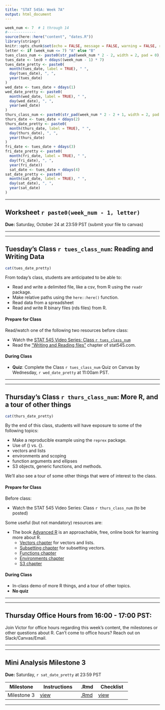 ```yaml
---
title: "STAT 545A: Week 7A"
output: html_document
---
```


```r
week_num <- 7  # 1 through 14
#-------------
source(here::here("content", "dates.R"))
library(stringr)
knitr::opts_chunk$set(echo = FALSE, message = FALSE, warning = FALSE, results = "asis")
letter <- if (week_num <= 7) "A" else "B"
tues_class_num <- paste0(str_pad(week_num * 2 - 2, width = 2, pad = 0), letter)
tues_date <- lec0 + ddays((week_num - 1) * 7)
tues_date_pretty <- paste0(
  month(tues_date, label = TRUE), " ", 
  day(tues_date), ", ", 
  year(tues_date)
)
wed_date <- tues_date + ddays(1)
wed_date_pretty <- paste0(
  month(wed_date, label = TRUE), " ", 
  day(wed_date), ", ", 
  year(wed_date)
)
thurs_class_num <- paste0(str_pad(week_num * 2 - 2 + 1, width = 2, pad = 0), letter)
thurs_date <- tues_date + ddays(2)
thurs_date_pretty <- paste0(
  month(thurs_date, label = TRUE), " ", 
  day(thurs_date), ", ", 
  year(thurs_date)
)
fri_date <- tues_date + ddays(3)
fri_date_pretty <- paste0(
  month(fri_date, label = TRUE), " ", 
  day(fri_date), ", ", 
  year(fri_date))
  sat_date <- tues_date + ddays(4)
sat_date_pretty <- paste0(
  month(sat_date, label = TRUE), " ", 
  day(sat_date), ", ", 
  year(sat_date)
)

```

-----

<!-- ******WORKSHEET****** -->

## Worksheet `r paste0(week_num - 1, letter)`

**Due:** Saturday, October 24 at 23:59 PST (submit your file to canvas)

-----

----- 

<!-- ******TUESDAY'S CLASS****** -->

## Tuesday's Class `r tues_class_num`: Reading and Writing Data

```r
cat(tues_date_pretty)
```

From today's class, students are anticipated to be able to:

- Read and write a delimited file, like a csv, from R using the `readr` package.
- Make relative paths using the `here::here()` function.
- Read data from a spreadsheet
- Read and write R binary files (rds files) from R.

#### Prepare for Class

Read/watch one of the following two resources before class:

- Watch the [STAT 545 Video Series: Class `r tues_class_num`](https://youtu.be/2nHuNu6Zaqk)
- Read the ["Writing and Reading files"](https://stat545.com/import-export.html) chapter of stat545.com.


#### During Class

- **Quiz**: Complete the Class `r tues_class_num` Quiz on Canvas by Wednesday, `r wed_date_pretty` at 11:00am PST.

-----

-----

<!-- ******THURSDAY'S CLASS****** -->

## Thursday's Class `r thurs_class_num`: More R, and a tour of other things

```r
cat(thurs_date_pretty)
```

By the end of this class, students will have exposure to some of the following topics:

- Make a reproducible example using the `reprex` package.
- Use of () vs. {}.
- vectors and lists
- environments and scoping
- function arguments and ellipses
- S3 objects, generic functions, and methods. 

We'll also see a tour of some other things that were of interest to the class. 

#### Prepare for Class

Before class:

- Watch the STAT 545 Video Series: Class `r thurs_class_num` (to be posted)

Some useful (but not mandatory) resources are:

- The book [Advanced R](https://adv-r.hadley.nz/) is an approachable, free, online book for learning more about R.
  - [Vectors chapter](https://adv-r.hadley.nz/vectors-chap.html) for vectors and lists. 
  - [Subsetting chapter](https://adv-r.hadley.nz/subsetting.html) for subsetting vectors.
  - [Functions chapter](https://adv-r.hadley.nz/functions.html)
  - [Environments chapter](https://adv-r.hadley.nz/environments.html)
  - [S3 chapter](https://adv-r.hadley.nz/s3.html)

#### During Class

- In-class demo of more R things, and a tour of other topics.
- **No quiz**

-----

-----

## Thursday Office Hours from 16:00 - 17:00 PST:

Join Victor for office hours regarding this week's content, the milestones or other questions about R. Can't come to office hours? Reach out on Slack/Canvas/Email. 

-----

-----

<!-- ******PROJECT****** -->

## Mini Analysis Milestone 3 

**Due:** Saturday, `r sat_date_pretty` at 23:59 PST

| Milestone | Instructions | .Rmd | Checklist |
|-----------|--------------|------|-----------|
| Milestone 3 | [view](https://stat545.stat.ubc.ca/mini-project/mini-project-3/) | [.Rmd](https://raw.githubusercontent.com/UBC-STAT/stat545.stat.ubc.ca/master/content/mini-project/mini-project-3.Rmd) | [view](https://github.com/UBC-STAT/stat545.stat.ubc.ca/blob/master/content/mini-project/mini-project-3-checklist.md) |

-----
